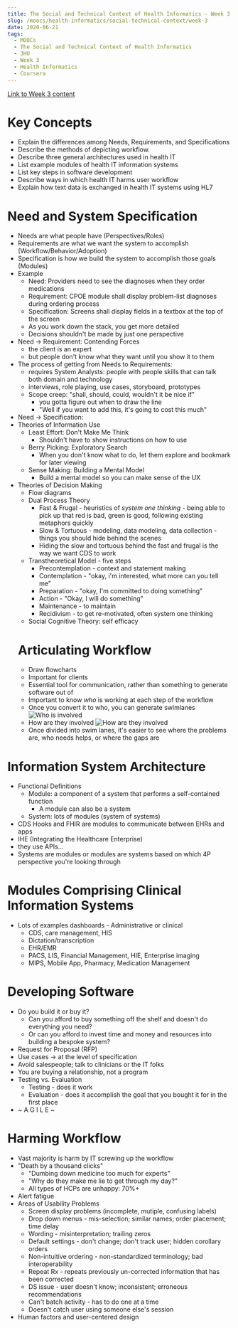 ```yaml
---
title: The Social and Technical Context of Health Informatics - Week 3
slug: /moocs/health-informatics/social-technical-context/week-3
date: 2020-06-21
tags:
  - MOOCs
  - The Social and Technical Context of Health Informatics
  - JHU
  - Week 3
  - Health Informatics
  - Coursera
---
```

[Link to Week 3 content](https://www.coursera.org/learn/the-socio-technical-health-informatics-context/home/week/3)
# Key Concepts
* Explain the differences among Needs, Requirements, and Specifications
* Describe the methods of depicting workflow.
* Describe three general architectures used in health IT
* List example modules of health IT information systems
* List key steps in software development
* Describe ways in which health IT harms user workflow
* Explain how text data is exchanged in health IT systems using HL7
# Need and System Specification
* Needs are what people have (Perspectives/Roles)
* Requirements are what we want the system to accomplish (Workflow/Behavior/Adoption)
* Specification is how we build the system to accomplish those goals (Modules)
* Example
  * Need: Providers need to see the diagnoses when they order medications
  * Requirement: CPOE module shall display problem-list diagnoses during ordering process
  * Specification: Screens shall display fields in a textbox at the top of the screen
  * As you work down the stack, you get more detailed
  * Decisions shouldn't be made by just one perspective
* Need -> Requirement: Contending Forces
  * the client is an expert
  * but people don't know what they want until you show it to them
* The process of getting from Needs to Requirements:
  * requires System Analysts: people with people skills that can talk both domain and technology
  * interviews, role playing, use cases, storyboard, prototypes
  * Scope creep: "shall, should, could, wouldn't it be nice if"
    * you gotta figure out when to draw the line
    * "Well if you want to add this, it's going to cost this much"
* Need -> Specification:
* Theories of Information Use
  * Least Effort: Don't Make Me Think
    * Shouldn't have to show instructions on how to use
  * Berry Picking: Exploratory Search
    * When you don't know what to do, let them explore and bookmark for later viewing
  * Sense Making: Building a Mental Model
    * Build a mental model so you can make sense of the UX
* Theories of Decision Making
  * Flow diagrams
  * Dual Process Theory
    * Fast & Frugal - heuristics of *system one thinking* - being able to pick up that red is bad, green is good, following existing metaphors quickly
    * Slow & Tortuous - modeling, data modeling, data collection - things you should hide behind the scenes
    * Hiding the slow and tortuous behind the fast and frugal is the way we want CDS to work
  * Transtheoretical Model - five steps
    * Precontemplation - context and statement making
    * Contemplation - "okay, i'm interested, what more can you tell me"
    * Preparation - "okay, I'm committed to doing something"
    * Action - "Okay, I will do something"
    * Maintenance - to maintain
    * Recidivism - to get re-motivated, often system one thinking
  * Social Cognitive Theory: self efficacy
  # Articulating Workflow
  * Draw flowcharts
  * Important for clients
  * Essential tool for communication, rather than something to generate software out of
  * Important to know *who* is working at each step of the workflow
  * Once you convert it to who, you can generate swimlanes
  ![Who is involved](./workflow-1.png)
  * How are they involved
  ![How are they involved](./workflow-2.png)
  * Once divided into swim lanes, it's easier to see where the problems are, who needs helps, or where the gaps are
# Information System Architecture
* Functional Definitions
  * Module: a component of a system that performs a self-contained function
    * A module can also be a system
  * System: lots of modules (system of systems)
* CDS Hooks and FHIR are modules to communicate between EHRs and apps
* IHE (Integrating the Healthcare Enterprise)
* they use APIs...
* Systems are modules or modules are systems based on which 4P perspective you're looking through
# Modules Comprising Clinical Information Systems
* Lots of examples dashboards - Administrative or clinical
  * CDS, care management, HIS 
  * Dictation/transcription
  * EHR/EMR
  * PACS, LIS, Financial Management, HIE, Enterprise imaging
  * MIPS, Mobile App, Pharmacy, Medication Management
# Developing Software
* Do you build it or buy it?
  * Can you afford to buy something off the shelf and doesn't do everything you need?
  * Or can you afford to invest time and money and resources into building a bespoke system?
* Request for Proposal (RFP)
* Use cases -> at the level of specification
* Avoid salespeople; talk to clinicians or the IT folks
* You are buying a relationship, not a program
* Testing vs. Evaluation
  * Testing - does it work
  * Evaluation - does it accomplish the goal that you bought it for in the first place
* ~ A G I L E ~
# Harming Workflow
* Vast majority is harm by IT screwing up the workflow
* "Death by a thousand clicks"
  * "Dumbing down medicine too much for experts"
  * "Why do they make me lie to get through my day?"
  * All types of HCPs are unhappy: 70%+
* Alert fatigue
* Areas of Usability Problems
  * Screen display problems (incomplete, mutiple, confusing labels)
  * Drop down menus - mis-selection; similar names; order placement; time delay
  * Wording - misinterpretation; trailing zeros
  * Default settings - don't change; don't track user; hidden corollary orders
  * Non-intuitive ordering - non-standardized terminology; bad interoperability
  * Repeat Rx - repeats previously un-corrected information that has been corrected
  * DS issue - user doesn't know; inconsistent; erroneous recommendations
  * Can't batch activity - has to do one at a time
  * Doesn't catch user using someone else's session
* Human factors and user-centered design